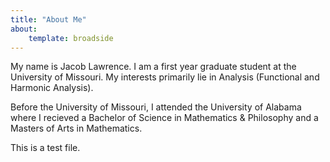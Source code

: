 ```yaml
---
title: "About Me"
about: 
    template: broadside
---
```


My name is Jacob Lawrence. I am a first year graduate student at the University of Missouri. My interests primarily lie in Analysis (Functional and Harmonic Analysis).

Before the University of Missouri, I attended the University of Alabama where I recieved a Bachelor of Science in Mathematics & Philosophy and a Masters of Arts in Mathematics. 

This is a test file.
